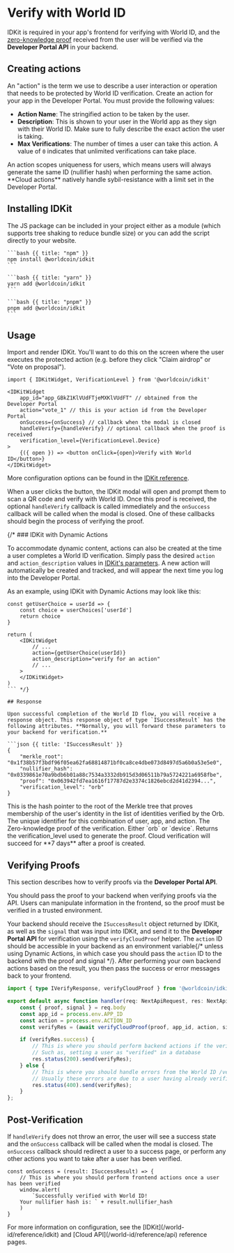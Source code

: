 # Verify with World ID

IDKit is required in your app's frontend for verifying with World ID, and the [zero-knowledge proof](/world-id/concepts#vocabulary) received from the user will be verified via the **Developer Portal API** in your backend.

## Creating actions

An "action" is the term we use to describe a user interaction or operation that needs to be protected by World ID verification.
Create an action for your app in the Developer Portal. You must provide the following values:

-   **Action Name**: The stringified action to be taken by the user.
-   **Description**: This is shown to your user in the World app as they sign with their World ID. Make sure to fully describe the exact action the user is taking.
-   **Max Verifications**: The number of times a user can take this action. A value of `0` indicates that unlimited verifications can take place.

<Note>
	An action scopes uniqueness for users, which means users will always generate the same ID (nullifier hash) when
	performing the same action. **Cloud actions** natively handle sybil-resistance with a limit set in the Developer
	Portal.
</Note>

## Installing IDKit

The JS package can be included in your project either as a module (which supports tree shaking to reduce bundle size) or you can add the script directly to your website.

<CodeGroup title="Install IDKit">

    ```bash {{ title: "npm" }}
    npm install @worldcoin/idkit
    ```

    ```bash {{ title: "yarn" }}
    yarn add @worldcoin/idkit
    ```

    ```bash {{ title: "pnpm" }}
    pnpm add @worldcoin/idkit
    ```

</CodeGroup>

## Usage

Import and render IDKit. You'll want to do this on the screen where the user executes the protected action (e.g. before they click "Claim airdrop" or "Vote on proposal").

```tsx
import { IDKitWidget, VerificationLevel } from '@worldcoin/idkit'

<IDKitWidget
	app_id="app_GBkZ1KlVUdFTjeMXKlVUdFT" // obtained from the Developer Portal
	action="vote_1" // this is your action id from the Developer Portal
	onSuccess={onSuccess} // callback when the modal is closed
	handleVerify={handleVerify} // optional callback when the proof is received
	verification_level={VerificationLevel.Device}
>
	{({ open }) => <button onClick={open}>Verify with World ID</button>}
</IDKitWidget>
```

More configuration options can be found in the [IDKit reference](/world-id/reference/idkit).

When a user clicks the button, the IDKit modal will open and prompt them to scan a QR code and verify with World ID. Once this proof is received, the optional `handleVerify` callback is called immediately and the `onSuccess` callback will be called when the modal is closed.
One of these callbacks should begin the process of verifying the proof.

{/* ### IDKit with Dynamic Actions

To accommodate dynamic content, actions can also be created at the time a user completes a World ID verification. Simply pass the desired `action` and `action_description` values in [IDKit's parameters](/world-id/reference/idkit#parameters). A new action will automatically be created and tracked, and will appear the next time you log into the Developer Portal.

As an example, using IDKit with Dynamic Actions may look like this:

```tsx
const getUserChoice = userId => {
	const choice = userChoices['userId']
	return choice
}

return (
    <IDKitWidget
        // ...
        action={getUserChoice(userId)}
        action_description="verify for an action"
        // ... 
    >
    </IDKitWidget>
)
``` */}

## Response

Upon successful completion of the World ID flow, you will receive a response object. This response object of type `ISuccessResult` has the following attributes. **Normally, you will forward these parameters to your backend for verification.**

```json {{ title: 'ISuccessResult' }}
{
	"merkle_root": "0x1f38b57f3bdf96f05ea62fa68814871bf0ca8ce4dbe073d8497d5a6b0a53e5e0",
	"nullifier_hash": "0x0339861e70a9bdb6b01a88c7534a3332db915d3d06511b79a5724221a6958fbe",
	"proof": "0x063942fd7ea1616f17787d2e3374c1826ebcd2d41d2394...",
	"verification_level": "orb"
}
```

<Properties>
	<Property name="merkle_root" type="string">
		This is the hash pointer to the root of the Merkle tree that proves membership of the user's identity in the
		list of identities verified by the Orb.
	</Property>
	<Property name="nullifier_hash" type="string">
		The unique identifier for this combination of user, app, and action.
	</Property>
	<Property name="proof" type="string">
		The Zero-knowledge proof of the verification.
	</Property>
	<Property name="verification_level" type='"orb" | "device"'>
		Either `orb` or `device`. Returns the verification_level used to generate the proof.
	</Property>
</Properties>

<Note>
Cloud verification will succeed for **7 days** after a proof is created.
</Note>

## Verifying Proofs

This section describes how to verify proofs via the **Developer Portal API**.

<Note type="warning">
	You should pass the proof to your backend when verifying proofs via the API. Users can manipulate information in the
	frontend, so the proof must be verified in a trusted environment.
</Note>

Your backend should receive the `ISuccessResult` object returned by IDKit, as well as the `signal` that was input into IDKit, and send it to the **Developer Portal API** for verification using the `verifyCloudProof` helper.
The `action` ID should be accessible in your backend as an environment variable{/* unless using Dynamic Actions, in which case you should pass the `action` ID to the backend with the proof and signal */}.
After performing your own backend actions based on the result, you then pass the success or error messages back to your frontend.

```typescript {{ title: 'pages/api/verify.ts' }}
import { type IVerifyResponse, verifyCloudProof } from '@worldcoin/idkit-core'

export default async function handler(req: NextApiRequest, res: NextApiResponse) {
	const { proof, signal } = req.body
    const app_id = process.env.APP_ID
    const action = process.env.ACTION_ID
	const verifyRes = (await verifyCloudProof(proof, app_id, action, signal)) as IVerifyResponse

    if (verifyRes.success) {
        // This is where you should perform backend actions if the verification succeeds
        // Such as, setting a user as "verified" in a database
        res.status(200).send(verifyRes);
    } else {
        // This is where you should handle errors from the World ID /verify endpoint. 
        // Usually these errors are due to a user having already verified.
        res.status(400).send(verifyRes);
    }
};
```

## Post-Verification

If `handleVerify` does not throw an error, the user will see a success state and the `onSuccess` callback will be called when the modal is closed. The `onSuccess` callback should redirect a user to a success page, or perform any other actions you want to take after a user has been verified.

```tsx {{ title: 'pages/index.tsx' }}
const onSuccess = (result: ISuccessResult) => {
	// This is where you should perform frontend actions once a user has been verified
	window.alert(
		`Successfully verified with World ID!
    Your nullifier hash is: ` + result.nullifier_hash
	)
}
```

<Note>
	For more information on configuration, see the [IDKit](/world-id/reference/idkit) and [Cloud API](/world-id/reference/api) reference
	pages.
</Note>

